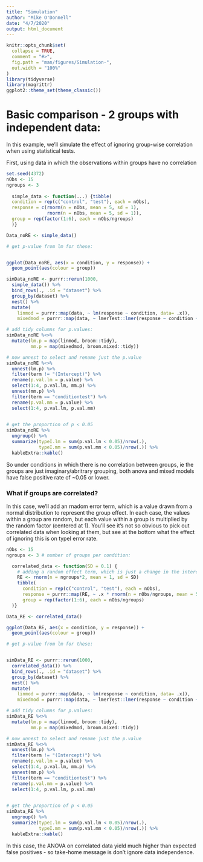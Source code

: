 ```yaml
---
title: "Simulation"
author: "Mike O'Donnell"
date: "4/7/2020"
output: html_document
---
```


```r
knitr::opts_chunk$set(
  collapse = TRUE,
  comment = "#>",
  fig.path = "man/figures/Simulation-",
  out.width = "100%"
)
library(tidyverse)
library(magrittr)
ggplot2::theme_set(theme_classic())
```

# Basic comparison - 2 groups with independent data:

In this example, we'll simulate the effect of ignoring group-wise correlation when using statistical tests. 

First, using data in which the observations within groups have no correlation 

```r
set.seed(4372)
nObs <- 15
ngroups <- 3
  
  simple_data <- function(...) {tibble(
  condition = rep(c("control", "test"), each = nObs),
  response = c(rnorm(n = nObs, mean = 5, sd = 1),
               rnorm(n = nObs, mean = 5, sd = 1)),
  group = rep(factor(1:6), each = nObs/ngroups)
  )}

Data_noRE <- simple_data()

# get p-value from lm for these:


ggplot(Data_noRE, aes(x = condition, y = response)) +
  geom_point(aes(colour = group))

simData_noRE <- purrr::rerun(1000,
  simple_data()) %>%
  bind_rows(., .id = "dataset") %>%
  group_by(dataset) %>% 
  nest() %>%
  mutate(
    linmod = purrr::map(data, ~ lm(response ~ condition, data= .x)),
    mixedmod = purrr::map(data, ~ lmerTest::lmer(response ~ condition + (1|group), data= .x)))

# add tidy columns for p.values:
simData_noRE %<>%
  mutate(lm.p = map(linmod, broom::tidy),
         mm.p = map(mixedmod, broom.mixed::tidy))

# now unnest to select and rename just the p.value
simData_noRE %<>% 
  unnest(lm.p) %>%
  filter(term != "(Intercept)") %>%
  rename(p.val.lm = p.value) %>%
  select(1:4, p.val.lm, mm.p) %>%
  unnest(mm.p) %>%
  filter(term == "conditiontest") %>%
  rename(p.val.mm = p.value) %>%
  select(1:4, p.val.lm, p.val.mm)
  

# get the proportion of p < 0.05
simData_noRE %>%
  ungroup() %>% 
  summarize(typeI.lm = sum(p.val.lm < 0.05)/nrow(.), 
            typeI.mm = sum(p.val.mm < 0.05)/nrow(.)) %>%
  kableExtra::kable()
```

So under conditions in which there is no correlation between groups, ie the groups are just imaginary/abritrary grouping, both anova and mixed models have false positive rate of ~0.05 or lower. 

### What if groups are correlated?

In this case, we'll add an rnadom error term, which is a value drawn from a normal distribution to represent the group effect. In each case, the values within a group are random, but each value within a group is multiplied by the random factor (centered at 1). You'll see it's not so obvious to pick out correlated data when looking at them, but see at the bottom what the effect of ignoring this is on typeI error rate. 

```r
nObs <- 15
ngroups <- 3 # number of groups per condition:

  correlated_data <- function(SD = 0.1) {
    # adding a random effect term, which is just a change in the intercept for each group, taken from a normal distribution
    RE <- rnorm(n = ngroups*2, mean = 1, sd = SD)
    tibble(
      condition = rep(c("control", "test"), each = nObs),
      response = purrr::map(RE, ~ .x * rnorm(n = nObs/ngroups, mean = 5, sd = 1)) %>% unlist(),
      group = rep(factor(1:6), each = nObs/ngroups)
  )}

Data_RE <- correlated_data()

ggplot(Data_RE, aes(x = condition, y = response)) +
  geom_point(aes(colour = group))

# get p-value from lm for these:


simData_RE <- purrr::rerun(1000,
  correlated_data()) %>%
  bind_rows(., .id = "dataset") %>%
  group_by(dataset) %>% 
  nest() %>%
  mutate(
    linmod = purrr::map(data, ~ lm(response ~ condition, data= .x)),
    mixedmod = purrr::map(data, ~ lmerTest::lmer(response ~ condition + (1|group), data= .x)))

# add tidy columns for p.values:
simData_RE %<>%
  mutate(lm.p = map(linmod, broom::tidy),
         mm.p = map(mixedmod, broom.mixed::tidy))

# now unnest to select and rename just the p.value
simData_RE %<>% 
  unnest(lm.p) %>%
  filter(term != "(Intercept)") %>%
  rename(p.val.lm = p.value) %>%
  select(1:4, p.val.lm, mm.p) %>%
  unnest(mm.p) %>%
  filter(term == "conditiontest") %>%
  rename(p.val.mm = p.value) %>%
  select(1:4, p.val.lm, p.val.mm)
  

# get the proportion of p < 0.05
simData_RE %>%
  ungroup() %>% 
  summarize(typeI.lm = sum(p.val.lm < 0.05)/nrow(.), 
            typeI.mm = sum(p.val.mm < 0.05)/nrow(.)) %>%
  kableExtra::kable()
```

In this case, the ANOVA on correlated data yield much higher than expected false positives - so take-home message is don't ignore data independence. 

